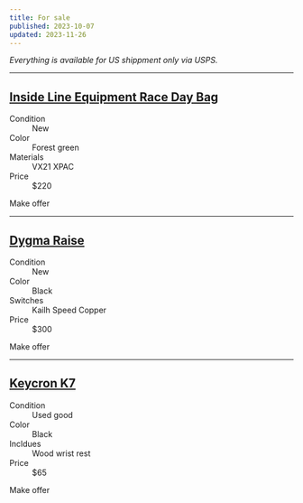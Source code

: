 ```yaml
---
title: For sale
published: 2023-10-07
updated: 2023-11-26
---
```


*Everything is available for US shippment only via USPS.*

---

## [Inside Line Equipment Race Day Bag](https://ilequipment.com/products/race-day-bag)

<dl>
<dt>Condition</dt>
<dd>New</dd>
<dt>Color</dt>
<dd>Forest green</dd>
<dt>Materials</dt>
<dd>VX21 XPAC</dd>
<dt>Price</dt>
<dd>$220</dd>
</dl>

<ButtonLink href="mailto:im.alexcarpenter@gmail.com?subject=Purchase Inside Line Equipment Race Day Bag">Make offer</ButtonLink>

---

## [Dygma Raise](https://dygma.com/pages/raise)

<dl>
<dt>Condition</dt>
<dd>New</dd>
<dt>Color</dt>
<dd>Black</dd>
<dt>Switches</dt>
<dd>Kailh Speed Copper</dd>
<dt>Price</dt>
<dd>$300</dd>
</dl>

<ButtonLink href="mailto:im.alexcarpenter@gmail.com?subject=Purchase Dygma Raise">Make offer</ButtonLink>

---

## [Keycron K7](https://www.keychron.com/products/keychron-k7-ultra-slim-wireless-mechanical-keyboard)

<dl>
<dt>Condition</dt>
<dd>Used good</dd>
<dt>Color</dt>
<dd>Black</dd>
<dt>Incldues</dt>
<dd>Wood wrist rest</dd>
<dt>Price</dt>
<dd>$65</dd>
</dl>

<ButtonLink href="mailto:im.alexcarpenter@gmail.com?subject=Purchase Keycron K7">Make offer</ButtonLink>
